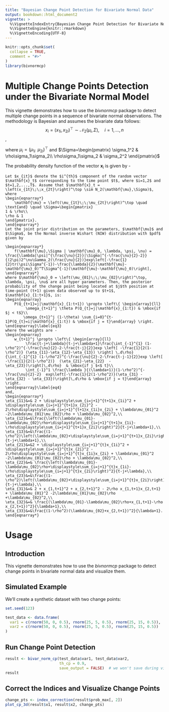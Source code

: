 ```yaml
---
title: "Bayesian Change Point Detection for Bivariate Normal Data"
output: bookdown::html_document2
vignette: >
  %\VignetteIndexEntry{Bayesian Change Point Detection for Bivariate Normal Data}
  %\VignetteEngine{knitr::rmarkdown}
  %\VignetteEncoding{UTF-8}
---
```


```r
knitr::opts_chunk$set(
  collapse = TRUE,
  comment = "#>"
)
library(bivnormcp)
```

# Multiple Change Points Detection under the Bivariate Normal Model

This vignette demonstrates how to use the *bivnormcp* package to detect multiple change points in a sequence of bivariate normal observations. The methodology is Bayesian and assumes the bivariate data follows:
$$
x_i = (x_{1i}, x_{2i})^\top \sim \mathcal{N}_2(\mu_i, \Sigma), \quad i = 1, \dots, n
$$,

where $\mu_i = (\mu_{1i}\;\;\mu_{2i})^\top$ and $\Sigma=\begin{pmatrix}
\sigma_1^2 & \rho\sigma_1\sigma_2\\
\rho\sigma_1\sigma_2 & \sigma_2^2
\end{pmatrix}$

The probability density function of the vector $\mathbf{x}_i$ is given by -
\begin{eqnarray*}
   &&  f(x_{1i},x_{2i}|\mu_{1i},\mu_{2i},\rho) \\
    &=& \frac{1}{2\pi\sqrt{1-\rho^2}}exp\left[-\frac{1}{2(1-\rho^2)}\left\{(x_{1i}-\mu_{1i})^2+(x_{2i}-\mu_{2i})^2-2\rho (x_{1i}-\mu_{1i})(x_{2i}-\mu_{2i})\right\}\right]
\end{eqnarray*}

```theorem
Let $x_{it}$ denote the $i^{th}$ component of the random vector $\mathbf{x}_t$ corresponding to the time point $t$, where $i=1,2$ and $t=1,2,...,T$. Assume that $\mathbf{x}_t = \left(x_{1t}\;\;x_{2t}\right)^\top \sim N_2(\mathbf{\mu},\Sigma)$, where 
\begin{eqnarray*}
    \mathbf{\mu} = \left(\mu_{1t}\;\;\mu_{2t}\right)^\top \quad \text{and} \quad \Sigma=\begin{pmatrix}
1 & \rho\\
\rho & 1
\end{pmatrix}.
\end{eqnarray*}
Let the joint prior distribution on the parameters, $\mathbf{\mu}$ and $\Sigma$, be the Normal inverse Wishart (NIW) distribution with $pdf$ given by

\begin{eqnarray*}
    f(\mathbf{\mu},\Sigma | \mathbf{\mu}_0, \lambda, \psi, \nu) = \frac{\lambda|\psi|^{\frac{\nu}{2}}|\Sigma|^{-\frac{\nu}{2}-2}}{(2\pi)2^\nu\Gamma_2(\frac{\nu}{2})}exp\left[-\frac{1}{2}tr(\psi\Sigma^{-1})-\frac{\lambda}{2}(\mathbf{\mu}-\mathbf{\mu}_0)^T\Sigma^{-1}(\mathbf{\mu}-\mathbf{\mu}_0)\right],
\end{eqnarray*}
where $\mathbf{\mu}_0 = \left(\mu_{01}\;\;\mu_{02}\right)^\top, \lambda, \psi, \nu$ are all hyper parameters. Then, the posterior probability of the change point being located at $j$th position at time-point (t+1) given data observed up to $t+1$, $\mathbf{x}_{1:t+1}$, is:
\begin{eqnarray}
    P(Q_{t+1}=j|\mathbf{x}_{1:t+1}) \propto \left\{ \begin{array}{ll}
         \omega_{t+1}^j \theta P(Q_{t}=j|\mathbf{x}_{1:t}) & \mbox{if $j < t$}\\
        \omega_{t+1}^j (1-\theta) \sum_{i=0}^{t-1}P(Q_{t}=i|\mathbf{x}_{1:t}) & \mbox{if j = t}\end{array} \right.
\end{eqnarray}\label{eq3}
where the weights are - 
\begin{eqnarray}
    w_{t+1}^j \propto \left\{ \begin{array}{ll}
         \frac{t-j+\lambda}{t-j+\lambda+1}\frac{\int_{-1}^{1} (1-\rho^2)^{-\frac{\nu}{2}-2-\frac{t-j}{2}}exp \left[ -\frac{1}{2(1-\rho^2)} (\eta_{11}-\eta_{12}-\eta_{13}) \right] \,d\rho}{\int_{-1}^{1} (1-\rho^2)^{-\frac{\nu}{2}-2-\frac{t-j-1}{2}}exp \left[ -\frac{1}{2(1-\rho^2)}  (\eta_{21}-\eta_{22}  -\eta_{23})\right]\,d\rho}  & \mbox{if j $<$ t}\\
         \int_{-1}^1 \frac{\lambda }{(\lambda+1)}(1-\rho^2)^{-\frac{\nu}{2}-2}  exp\left[-\frac{1}{2(1-\rho^2)}(\eta_{31} - \eta_{32} - \eta_{33})\right]\,d\rho & \mbox{if j = t}\end{array} \right.
\end{eqnarray}\label{eq4}
and,
\begin{eqnarray*}
\eta_{11}&=& 2 + \displaystyle\sum_{i=j+1}^{t+1}x_{1i}^2 + \displaystyle\sum_{i=j+1}^{t+1}x_{2i}^2 - 2\rho\displaystyle\sum_{i=j+1}^{t+1}x_{1i}x_{2i} + \lambda\mu_{01}^2 -2\lambda\mu_{01}\mu_{02}\rho + \lambda\mu_{02}^2,\\
\eta_{12}&=&\frac{\left(\lambda\mu_{01}-\lambda\mu_{02}\rho+\displaystyle\sum_{i=j+1}^{t+1}x_{1i}-\rho\displaystyle\sum_{i=j+1}^{t+1}x_{2i}\right)^2}{t-j+\lambda+1},\\
\eta_{13}&=&\frac{(1-\rho^2)\left(\lambda\mu_{02}+\displaystyle\sum_{i=j+1}^{t+1}x_{2i}\right)^2}{t-j+\lambda+1},\\
\eta_{21}&=&2 + \displaystyle\sum_{i=j+1}^{t}x_{1i}^2 + \displaystyle\sum_{i=j+1}^{t}x_{2i}^2 - 2\rho\displaystyle\sum_{i=j+1}^{t}x_{1i}x_{2i} + \lambda\mu_{01}^2 -2\lambda\mu_{01}\mu_{02}\rho + \lambda\mu_{02}^2,\\
\eta_{22}&=& \frac{\left(\lambda\mu_{01}-\lambda\mu_{02}\rho+\displaystyle\sum_{i=j+1}^{t}x_{1i}-\rho\displaystyle\sum_{i=j+1}^{t}x_{2i}\right)^2}{t-j+\lambda},\\
\eta_{23}&=&\frac{(1-\rho^2)\left(\lambda\mu_{02}+\displaystyle\sum_{i=j+1}^{t}x_{2i}\right)^2}{t-j+\lambda},\\
\eta_{31}&=& 2 + x_{1,t+1}^2 + x_{2,t+1}^2 - 2\rho x_{1,t+1}x_{2,t+1} + \lambda\mu_{01}^2 -2\lambda\mu_{01}\mu_{02}\rho +\lambda\mu_{02}^2,\\
\eta_{32}&=& \frac{(\lambda\mu_{01}-\lambda\mu_{02}\rho+x_{1,t+1}-\rho x_{2,t+1})^2}{\lambda+1},\\
\eta_{33}&=&\frac{(1-\rho^2)(\lambda\mu_{02}+x_{2,t+1})^2}{\lambda+1}.
\end{eqnarray*}
```

# Usage

## Introduction
This vignette demonstrates how to use the *bivnormcp* package to detect change points in bivariate normal data and visualize them.

## Simulated Example
We'll create a synthetic dataset with two change points:

```r
set.seed(123)

test_data <- data.frame(
  var1 = c(rnorm(50, 0, 0.5), rnorm(25, 5, 0.5), rnorm(25, 15, 0.5)),
  var2 = c(rnorm(50, 0, 0.5), rnorm(25, 5, 0.5), rnorm(25, 15, 0.5))
)
```

## Run Change Point Detection
```r
result <- bivar_norm_cp(test_data$var1, test_data$var2,
                        th_cp = 0.9,
                        save_output = FALSE)  # we won't save during vignette build
result
```

## Correct the Indices and Visualize Change Points
```r
change_pts <- index_correction(result$prob_max[, 2])
plot_cp_3d(result$x1, result$x2, change_pts)
```


